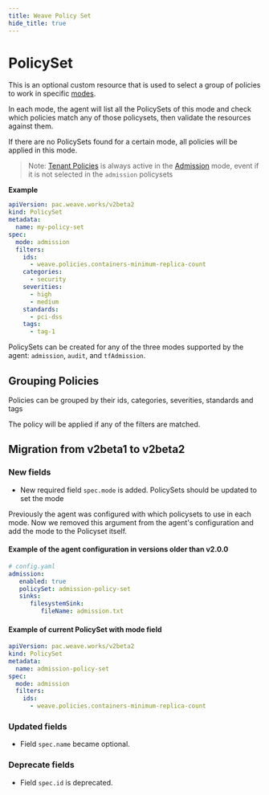 ```yaml
---
title: Weave Policy Set
hide_title: true
---
```



# PolicySet <TierLabel tiers="Enterprise" />

This is an optional custom resource that is used to select a group of policies to work in specific [modes](./weave-policy-profile.mdx#agent-modes).

In each mode, the agent will list all the PolicySets of this mode and check which policies match any of those policysets, then validate the resources against them.

If there are no PolicySets found for a certain mode, all policies will be applied in this mode.

> Note: [Tenant Policies](./policy.mdx#tenant-policy) is always active in the [Admission](#admission) mode, event if it is not selected in the `admission` policysets

**Example**
```yaml
apiVersion: pac.weave.works/v2beta2
kind: PolicySet
metadata:
  name: my-policy-set
spec:
  mode: admission
  filters:
    ids:
      - weave.policies.containers-minimum-replica-count
    categories:
      - security
    severities:
      - high
      - medium
    standards:
      - pci-dss
    tags:
      - tag-1
```

PolicySets can be created for any of the three modes supported by the agent: `admission`, `audit`, and `tfAdmission`.


## Grouping Policies

Policies can be grouped by their ids, categories, severities, standards and tags

The policy will be applied if any of the filters are matched.


## Migration from v2beta1 to v2beta2

### New fields
- New required field `spec.mode` is added. PolicySets should be updated to set the mode

Previously the agent was configured with which policysets to use in each mode. Now we removed this argument from the agent's configuration and add the mode to the Policyset itself.

#### Example of the agent configuration in versions older than v2.0.0

```yaml
# config.yaml
admission:
   enabled: true
   policySet: admission-policy-set
   sinks:
      filesystemSink:
         fileName: admission.txt
```

#### Example of current PolicySet with mode field

```yaml
apiVersion: pac.weave.works/v2beta2
kind: PolicySet
metadata:
  name: admission-policy-set
spec:
  mode: admission
  filters:
    ids:
      - weave.policies.containers-minimum-replica-count
```


### Updated fields
- Field `spec.name` became optional.

### Deprecate fields
- Field `spec.id` is deprecated.
